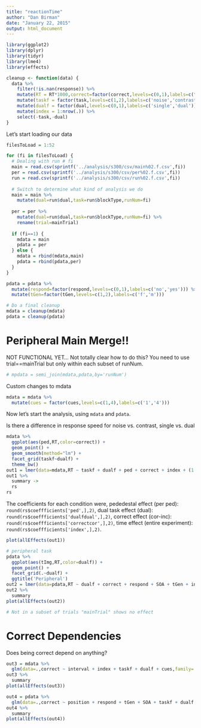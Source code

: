 ```yaml
---
title: "reactionTime"
author: "Dan Birman"
date: "January 22, 2015"
output: html_document
---
```


```r
library(ggplot2)
library(dplyr)
library(tidyr)
library(lme4)
library(effects)
```

```r
cleanup <- function(data) {
  data %>% 
    filter(!is.nan(response)) %>%
    mutate(RT = RT*1000,correct=factor(correct,levels=c(0,1),labels=c("inc","cor"))) %>%
    mutate(taskf = factor(task,levels=c(1,2),labels=c('noise','contrast'))) %>%
    mutate(dualf = factor(dual,levels=c(0,1),labels=c('single','dual'))) %>%
    mutate(index = 1:nrow(.)) %>%
    select(-task,-dual)
}
```

Let's start loading our data

```r

filesToLoad = 1:52

for (fi in filesToLoad) {
  # Dealing with run # fi
  main = read.csv(sprintf('../analysis/s300/csv/main%02.f.csv',fi))
  per = read.csv(sprintf('../analysis/s300/csv/per%02.f.csv',fi))
  run = read.csv(sprintf('../analysis/s300/csv/run%02.f.csv',fi))
  
  # Switch to determine what kind of analysis we do
  main = main %>% 
    mutate(dual=run$dual,task=run$blockType,runNum=fi)
  
  per = per %>% 
    mutate(dual=run$dual,task=run$blockType,runNum=fi) %>%
    rename(trial=mainTrial)
  
  if (fi==1) {
    mdata = main
    pdata = per
  } else {
    mdata = rbind(mdata,main)
    pdata = rbind(pdata,per)
  }
}

pdata = pdata %>%
  mutate(respond=factor(respond,levels=c(0,1),labels=c('no','yes'))) %>%
  mutate(tGen=factor(tGen,levels=c(1,2),labels=c('f','m')))

# Do a final cleanup
mdata = cleanup(mdata)
pdata = cleanup(pdata)
```

# Peripheral Main Merge!!

NOT FUNCTIONAL YET... Not totally clear how to do this? You need to use trial==mainTrial but only within each subset of runNum.

```r

# mpdata = semi_join(mdata,pdata,by='runNum')
```

Custom changes to mdata
```r
mdata = mdata %>%
  mutate(cues = factor(cues,levels=c(1,4),labels=c('1','4')))
```


Now let's start the analysis, using `mdata` and `pdata`. 

Is there a difference in response speed for noise vs. contrast, single vs. dual
```r
mdata %>%
  ggplot(aes(ped,RT,color=correct)) +
  geom_point() +
  geom_smooth(method="lm") +
  facet_grid(taskf~dualf) +
  theme_bw()
out1 = lmer(data=mdata,RT ~ taskf + dualf + ped + correct + index + (1|img))
out1 %>%
  summary ->
  rs
rs
```

The coefficients for each condition were, pededestal effect (per ped): `round(rs$coeffficients['ped',],2)`, dual task effect (dual): `round(rs$coeffficients['dualfdual',],2)`, correct effect (cor-inc): `round(rs$coeffficients['correctcor',],2)`, time effect (entire experiment): `round(rs$coeffficients['index',],2)`.

```r
plot(allEffects(out1))
```

```r
# peripheral task
pdata %>%
  ggplot(aes(tImg,RT,color=dualf)) +
  geom_point() +
  facet_grid(.~dualf) +
  ggtitle('Peripheral')
out2 = lmer(data=pdata,RT ~ dualf + correct + respond + SOA + tGen + index + (1|tImg),na.action=na.omit)
out2 %>%
  summary
plot(allEffects(out2))

# Not in a subset of trials "mainTrial" shows no effect
```



# Correct Dependencies

Does being correct depend on anything?

```r
out3 = mdata %>%
  glm(data=.,correct ~ interval + index + taskf + dualf + cues,family='binomial')
out3 %>%
  summary
plot(allEffects(out3))
```

```r
out4 = pdata %>%
  glm(data=.,correct ~ position + respond + tGen + SOA + taskf + dualf + index,family='binomial')
out4 %>%
  summary
plot(allEffects(out4))
```

